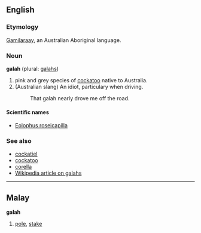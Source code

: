 ==English==
===Etymology===
[[Gamilaraay]], an Australian Aboriginal language.

===Noun===
'''galah''' (plural: [[galahs]])

# pink and grey species of [[cockatoo]] native to Australia.
# (Australian slang) An idiot, particulary when driving.
#:That galah nearly drove me off the road.
====Scientific names====
*[[Eolophus roseicapilla]]

===See also===
*[[cockatiel]]
*[[cockatoo]]
*[[corella]]
*[[w:Galah|Wikipedia article on galahs]]

----

==Malay==
'''galah'''

# [[pole]], [[stake]]